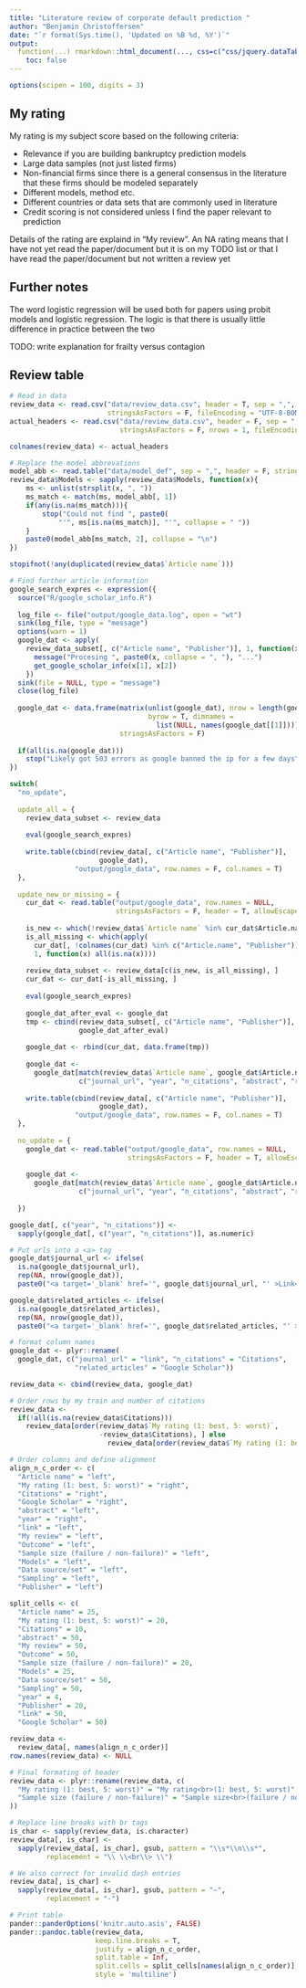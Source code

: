 ```yaml
---
title: "Literature review of corporate default prediction "
author: "Benjamin Christoffersen"
date: "`r format(Sys.time(), 'Updated on %B %d, %Y')`"
output: 
  function(...) rmarkdown::html_document(..., css=c("css/jquery.dataTables.min.css", "css/style.css")):
    toc: false
---
```


```r
options(scipen = 100, digits = 3)
```

## My rating
My rating is my subject score based on the following criteria:

* Relevance if you are building bankruptcy prediction models
* Large data samples (not just listed firms)
* Non-financial firms since there is a general consensus in the literature that these firms should be modeled separately
* Different models, method etc. 
* Different countries or data sets that are commonly used in literature
* Credit scoring is not considered unless I find the paper relevant to prediction

Details of the rating are explaind in "My review". An NA rating means that I have not yet read the paper/document but it is on my TODO list or that I have read the paper/document but not written a review yet

## Further notes
The word logistic regression will be used both for papers using probit models and logistic regression. The logic is that there is usually little difference in practice between the two

TODO: write explanation for frailty versus contagion

## Review table

```r
# Read in data
review_data <- read.csv("data/review_data.csv", header = T, sep = ",", quote = '"', 
                        stringsAsFactors = F, fileEncoding = "UTF-8-BOM")
actual_headers <- read.csv("data/review_data.csv", header = F, sep = ",", quote = '"', 
                           stringsAsFactors = F, nrows = 1, fileEncoding = "UTF-8-BOM")

colnames(review_data) <- actual_headers

# Replace the model abbrevations 
model_abb <- read.table("data/model_def", sep = ",", header = F, stringsAsFactors = F)
review_data$Models <- sapply(review_data$Models, function(x){
    ms <- unlist(strsplit(x, ", "))
    ms_match <- match(ms, model_abb[, 1])
    if(any(is.na(ms_match))){
        stop("Could not find ", paste0(
            "'", ms[is.na(ms_match)], "'", collapse = " "))
    }
    paste0(model_abb[ms_match, 2], collapse = "\n")
})

stopifnot(!any(duplicated(review_data$`Article name`)))

# Find further article information
google_search_expres <- expression({
  source("R/google_scholar_info.R")
  
  log_file <- file("output/google_data.log", open = "wt")
  sink(log_file, type = "message")
  options(warn = 1)
  google_dat <- apply(
    review_data_subset[, c("Article name", "Publisher")], 1, function(x){
      message("Procesing ", paste0(x, collapse = ", "), "...")
      get_google_scholar_info(x[1], x[2])
    })
  sink(file = NULL, type = "message")
  close(log_file)
  
  google_dat <- data.frame(matrix(unlist(google_dat), nrow = length(google_dat), 
                                  byrow = T, dimnames = 
                                    list(NULL, names(google_dat[[1]]))), 
                           stringsAsFactors = F)
  
  if(all(is.na(google_dat)))
    stop("Likely got 503 errors as google banned the ip for a few days")
})

switch(
  "no_update",
  
  update_all = {
    review_data_subset <- review_data
    
    eval(google_search_expres)
    
    write.table(cbind(review_data[, c("Article name", "Publisher")],
                      google_dat), 
                "output/google_data", row.names = F, col.names = T)
  },
  
  update_new_or_missing = {
    cur_dat <- read.table("output/google_data", row.names = NULL, 
                          stringsAsFactors = F, header = T, allowEscapes = T)
    
    is_new <- which(!review_data$`Article name` %in% cur_dat$Article.name)
    is_all_missing <- which(apply(
      cur_dat[, !colnames(cur_dat) %in% c("Article.name", "Publisher")],
      1, function(x) all(is.na(x)))) 
    
    review_data_subset <- review_data[c(is_new, is_all_missing), ]
    cur_dat <- cur_dat[-is_all_missing, ]
    
    eval(google_search_expres)
    
    google_dat_after_eval <- google_dat
    tmp <- cbind(review_data_subset[, c("Article name", "Publisher")],
                 google_dat_after_eval)
    
    google_dat <- rbind(cur_dat, data.frame(tmp))
    
    google_dat <- 
      google_dat[match(review_data$`Article name`, google_dat$Article.name), 
                 c("journal_url", "year", "n_citations", "abstract", "related_articles")]
    
    write.table(cbind(review_data[, c("Article name", "Publisher")],
                      google_dat), 
                "output/google_data", row.names = F, col.names = T)
  },
  
  no_update = {
    google_dat <- read.table("output/google_data", row.names = NULL, 
                             stringsAsFactors = F, header = T, allowEscapes = T)
  
    google_dat <- 
      google_dat[match(review_data$`Article name`, google_dat$Article.name), 
                 c("journal_url", "year", "n_citations", "abstract", "related_articles")]
    
  })

google_dat[, c("year", "n_citations")] <- 
  sapply(google_dat[, c("year", "n_citations")], as.numeric)

# Put urls into a <a> tag
google_dat$journal_url <- ifelse(
  is.na(google_dat$journal_url), 
  rep(NA, nrow(google_dat)), 
  paste0("<a target='_blank' href='", google_dat$journal_url, "' >Link</a>"))

google_dat$related_articles <- ifelse(
  is.na(google_dat$related_articles), 
  rep(NA, nrow(google_dat)), 
  paste0("<a target='_blank' href='", google_dat$related_articles, "' >Link</a>"))

# format column names
google_dat <- plyr::rename(
  google_dat, c("journal_url" = "link", "n_citations" = "Citations", 
                "related_articles" = "Google Scholar"))

review_data <- cbind(review_data, google_dat)

# Order rows by my train and number of citations
review_data <- 
  if(!all(is.na(review_data$Citations)))
    review_data[order(review_data$`My rating (1: best, 5: worst)`, 
                      -review_data$Citations), ] else
                        review_data[order(review_data$`My rating (1: best, 5: worst)`), ]

# Order columns and define alignment
align_n_c_order <- c(
  "Article name" = "left", 
  "My rating (1: best, 5: worst)" = "right", 
  "Citations" = "right", 
  "Google Scholar" = "right",
  "abstract" = "left",
  "year" = "right", 
  "link" = "left",
  "My review" = "left", 
  "Outcome" = "left", 
  "Sample size (failure / non-failure)" = "left",
  "Models" = "left", 
  "Data source/set" = "left", 
  "Sampling" = "left",
  "Publisher" = "left")

split_cells <- c(
  "Article name" = 25, 
  "My rating (1: best, 5: worst)" = 20, 
  "Citations" = 10, 
  "abstract" = 50,
  "My review" = 50, 
  "Outcome" = 50, 
  "Sample size (failure / non-failure)" = 20,
  "Models" = 25, 
  "Data source/set" = 50, 
  "Sampling" = 50,
  "year" = 4, 
  "Publisher" = 20,
  "link" = 50, 
  "Google Scholar" = 50)

review_data <- 
  review_data[, names(align_n_c_order)]
row.names(review_data) <- NULL

# Final formating of header 
review_data <- plyr::rename(review_data, c(
  "My rating (1: best, 5: worst)" = "My rating<br>(1: best, 5: worst)",
  "Sample size (failure / non-failure)" = "Sample size<br>(failure / non-failure)"
))

# Replace line breaks with br tags
is_char <- sapply(review_data, is.character)
review_data[, is_char] <- 
  sapply(review_data[, is_char], gsub, pattern = "\\s*\\n\\s*",
         replacement = "\\ \\<br\\> \\")

# We also correct for invalid dash entries
review_data[, is_char] <- 
  sapply(review_data[, is_char], gsub, pattern = "–",
         replacement = "-")

# Print table
pander::panderOptions('knitr.auto.asis', FALSE)
pander::pandoc.table(review_data,
                     keep.line.breaks = T, 
                     justify = align_n_c_order, 
                     split.table = Inf,
                     split.cells = split_cells[names(align_n_c_order)],
                     style = 'multiline')
```

<script src="js/jquery.dataTables.min.js"></script>

<script type="text/javascript">
// Sort function for NA from https://datatables.net/forums/discussion/7446/numeric-sort-with-na-in-some-cells
$.fn.dataTableExt.oSort['numeric_ignore_nan-asc'] = function(x,y) {
if (isNaN(x) && isNaN(y)) return ((x < y) ? 1 : ((x > y) ? -1 : 0));

if (isNaN(x)) return 1;
if (isNaN(y)) return -1;

x = parseFloat( x );
y = parseFloat( y );
return ((x < y) ? -1 : ((x > y) ? 1 : 0));
};

$.fn.dataTableExt.oSort['numeric_ignore_nan-desc'] = function(x,y) {
if (isNaN(x) && isNaN(y)) return ((x < y) ? 1 : ((x > y) ? -1 : 0));

if (isNaN(x)) return 1;
if (isNaN(y)) return -1;

x = parseFloat( x );
y = parseFloat( y );
return ((x < y) ? 1 : ((x > y) ? -1 : 0));
};

$(document).ready(function(){
  $("#review-table > table > colgroup").remove();
  $("#review-table > table").removeAttr('width');
  $("#review-table > table").DataTable({
    "scrollY": "800px",
		"scrollX": true,
		"autoWidth": false,
		"pageLength": 4,
		"lengthMenu": [ 4, 10, 50, 100 ],
		"order": [[1, "asc" ], [2, "desc" ]],
    "columnDefs": [
      { "width": "18em", "targets": 0 },  // article name
      { "width": "9em", "type": "numeric_ignore_nan", "targets": 1 },   // rating
      { "width": "5em", "type": "numeric_ignore_nan", "targets": 2 },   // citations
      { "width": "5em", "type": "numeric_ignore_nan", "targets": 3 },   // google scholar
      { "width": "30em", "targets": 4 },  // abstact
      { "width": "5em", "targets": 5 },   // year
      { "width": "6em", "targets": 6 },   // link
      { "width": "30em", "targets": 7 },  // review
      { "width": "20em", "targets": 8 },  // outcome
      { "width": "20em", "targets": 9 },  // sample size
      { "width": "20em", "targets": 10 }, // models
      { "width": "30em", "targets": 11 }, // data set
      { "width": "20em", "targets": 12 }, // sampling
      { "width": "10em", "targets": 13 }  // publisher
    ]
  });
});
</script>